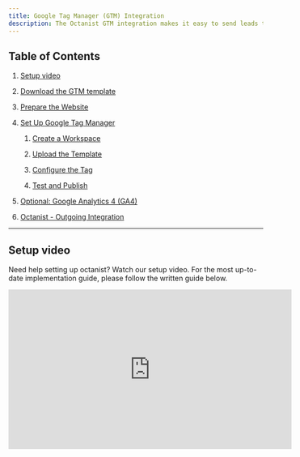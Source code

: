 ```yaml
---
title: Google Tag Manager (GTM) Integration
description: The Octanist GTM integration makes it easy to send leads to Octanist. Follow these steps to quickly set up the integration.
---
```


## Table of Contents

1. [Setup video](#setup-video)

2. [Download the GTM template](#1-download-the-gtm-template)

3. [Prepare the Website](#2-prepare-the-website)

4. [Set Up Google Tag Manager](#3-set-up-google-tag-manager)

   1. [Create a Workspace](#31-create-a-workspace)

   2. [Upload the Template](#32-upload-the-template)

   3. [Configure the Tag](#33-configure-the-tag)

   4. [Test and Publish](#34-test-and-publish)

5. [Optional: Google Analytics 4 (GA4)](#4-optional-google-analytics-4-ga4)

6. [Octanist - Outgoing Integration](#5-octanist-outgoing-integration)

---

## Setup video

Need help setting up octanist? Watch our setup video. For the most up-to-date implementation guide, please follow the written guide below.

<iframe
  width="560"
  height="315"
  src="https://www.youtube.com/embed/RvQqOv06XZ4?si=q8MwjZp2Y0LfMVIs"
  title="YouTube video player"
  frameborder="0"
  allow="accelerometer; autoplay; clipboard-write; encrypted-media; gyroscope; picture-in-picture; web-share"
  referrerpolicy="strict-origin-when-cross-origin"
  allowfullscreen
/>

## 1. Download the GTM template

- Navigate within Octanist to **Integrations > Incoming**.
  ![](/images/google-tag-manager/incoming-gtm-clickonincoming.jpg)

- Under **Incoming**, select **Google Tag Manager**.
  ![](/images/google-tag-manager/incoming-gtm-clickongtm.jpg)

- Download the Octanist GTM template (`template.tpl`) to your computer.
  ![](/images/google-tag-manager/incoming-gtm-clickondownloadtemplate.jpg)

- Copy the **Octanist Organization ID** and save it somewhere. You can always return here to retrieve it again.
  ![](/images/google-tag-manager/incoming-gtm-copyoctanistid.jpg)

---

## 2. Prepare the Website

- To send lead data to Octanist, the data must be available on the website. We highly recommend using a [**dataLayer**](https://developers.google.com/tag-platform/tag-manager/datalayer) **push event** to ensure consistency and robust measurement.

- Ensure the lead data is placed in the dataLayer. Ask a developer to implement the following code to activate the dataLayer push after a lead form is submitted:

> Dear \[Recipient],&#x20;
>
> We are currently in the process of setting up [Octanist](https://octanist.com/), a tool that helps us determine the true value of the leads coming through our website. To make this work and send data effectively to Octanist, we need to ensure the data is pushed to the [dataLayer](https://developers.google.com/tag-platform/tag-manager/datalayer).
>
> This will allow us to capture the necessary information using Google Tag Manager and send it to Octanist. Therefore, we kindly request adding the following code to the backend of our forms:

```html
<script>
  var dataLayer = dataLayer || [];
  dataLayer.push({
    event: "submit_lead_form",
    user_data: {
      email: yourEmailVariable,
      phone_number: yourPhoneVariable,
      company_name: yourCompanyVariable, // optional
    },
  });
</script>
```

> Please let us know once this is in place and if you need any assistance.
>
> Kind regards,

---

## 3. Set Up Google Tag Manager

### 3.1 Create a Workspace

- Click on **Default Workspace**.

- Give the Workspace a name (e.g., _Octanist Setup_).

### 3.2 Upload the Template

- Go to **Templates > Tag Templates > New**.

- Click on the three dots in the top-right corner, select **Import**, and upload `template.tpl` (downloaded in step 1). Do not change the name of the file.

![](/images/google-tag-manager/6bbb08b8-0b1b-4eab-83f1-76f051af9fc0.png)

- **Save the template**—don't change any settings.
  ![](/images/google-tag-manager/850cd330-08af-48a6-a91a-e497b5fc1772.png)

### 3.3 Configure the Tag

- Create a new tag: **Octanist - Offline Conversion Tracking**.
  _After successfully importing the template, the Octanist Tag should appear under the Custom Tab._

- Enter your **Octanist ID**.

- Add dataLayer variables for email address, phone number, and company name.

- Set the trigger. For example, in step 2 we created an event for the `submit_lead_form` trigger.

### 3.4 Test and Publish

- Test the form using the GTM debug mode.

- Publish the container once everything works correctly.

---

## 4. Optional: Google Analytics 4 (GA4)

- Enter the **GA4 Measurement ID** (e.g., `G-12345678`).

- Optionally add extra fields for better lead qualification.

---

## 5. Octanist - Outgoing Integration

Your data stream is now active! For setting up outgoing integrations, refer to our [Outgoing Integrations](https://docs.octanist.com/outgoing-integrations/google-ads/) documentation.
